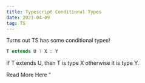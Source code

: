 ```yaml
---
title: Typescript Conditional Types
date: 2021-04-09
tag: TS
---
```



Turns out TS has some conditional types! 

```ts
T extends U ? X : Y
```

If T extends U, then T is type X otherwise it is type Y. 

<TextLink href="https://www.typescriptlang.org/docs/handbook/release-notes/typescript-2-8.html#conditional-types">
Read More Here
</TextLink>"
